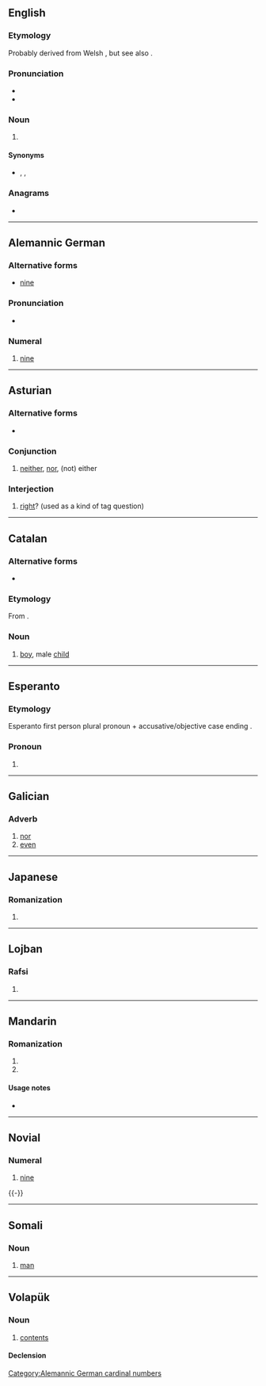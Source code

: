 {{also|NIN|Nin|nín|ñin|nǐn|-nin}}
==English==

===Etymology===
Probably derived from Welsh {{m|cy|nain||grandmother}}, but see also {{etyl|cel-pro|en}} {{m|cel-pro|*nana||grandmother}}.

===Pronunciation===
* {{IPA|/nɪn/|lang=en}}
* {{rhymes|ɪn|lang=en}}

===Noun===
{{en-noun}}

# {{lb|en|dialect|Liverpool}} {{n-g|Affectionate name for a [[grandmother]].}}

====Synonyms====
* {{l|en|nan}}, {{l|en|nana}}, {{l|en|nanna}}

===Anagrams===
* {{anagrams|en|INN|NNI|inn}}

----

==Alemannic German==

===Alternative forms===
* [[nine]]

===Pronunciation===
* {{IPA|/nin/|lang=gsw}}

===Numeral===
{{head|gsw|numeral}}

# {{lb|gsw|Alsatian}} [[nine]]

[[Category:Alemannic German cardinal numbers]]

----

==Asturian==

===Alternative forms===
* {{l|ast|ñin}} {{qualifier|conjunction}}

===Conjunction===
{{head|ast|conjunction}}

# [[neither]], [[nor]], (not) either

===Interjection===
{{head|ast|interjection}}

# [[right]]? (used as a kind of tag question)

----

==Catalan==

===Alternative forms===
* {{l|ca|nen}}

===Etymology===
From {{etyl|VL.|ca}} {{m|la|*ninus}}.

===Noun===
{{ca-noun|m|f=nina}}

# {{lb|ca|Mallorca}} [[boy]], male [[child]]

----

==Esperanto==

===Etymology===
Esperanto first person plural pronoun {{m|eo|ni}} + accusative/objective case ending {{m|eo|-n}}.

===Pronoun===
{{head|eo|pronoun form}}

# {{eo-form of|ni|n-pron}}

----

==Galician==

===Adverb===
{{head|gl|adverb}}

# [[nor]]
# [[even]]

----

==Japanese==

===Romanization===
{{ja-romaji}}

# {{ja-romanization of|にん}}

----

==Lojban==

===Rafsi===
{{jbo-rafsi}}

# {{jbo-rafsi of|cnino}}

----

==Mandarin==

===Romanization===
{{cmn-pinyin}}

# {{nonstandard spelling of|lang=cmn|sc=Latn|nín}}
# {{nonstandard spelling of|lang=cmn|sc=Latn|nǐn}}

====Usage notes====
* {{cmn-toneless-note}}

----

==Novial==
{{cardinalbox|nov|8|9|10|ot|dek|ord=ninesmi}}

===Numeral===
{{head|nov|numeral}}

# {{lb|nov|cardinal}} [[nine]]

{{-}}

----

==Somali==

===Noun===
{{so-noun}}

# [[man]]

----

==Volapük==

===Noun===
{{vo-noun}}

# [[contents]]

====Declension====
{{vo-decl-noun}}